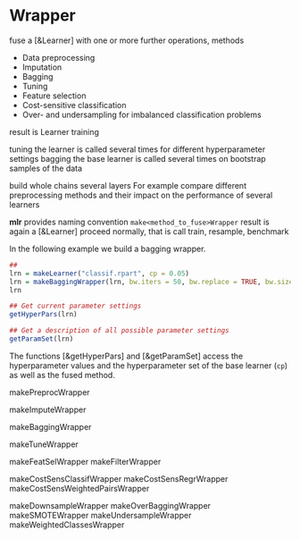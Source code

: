 # Wrapper

fuse a [&Learner] with one or more further operations, methods

* Data preprocessing
* Imputation
* Bagging
* Tuning
* Feature selection
* Cost-sensitive classification
* Over- and undersampling for imbalanced classification problems

result is Learner
training 

tuning the learner is called several times for different hyperparameter settings
bagging the base learner is called several times on bootstrap samples of the data


build whole chains
several layers
For example compare different preprocessing methods and their impact on the performance of
several learners


**mlr** provides 
naming convention ``make<method_to_fuse>Wrapper`` 
result is again a [&Learner]
proceed normally, that is call train, resample, benchmark

In the following example we build a bagging wrapper.

```r
## 
lrn = makeLearner("classif.rpart", cp = 0.05)
lrn = makeBaggingWrapper(lrn, bw.iters = 50, bw.replace = TRUE, bw.size = 0.8, bw.feats = 3/4)
lrn

## Get current parameter settings
getHyperPars(lrn)

## Get a description of all possible parameter settings
getParamSet(lrn)
```

The functions [&getHyperPars] and [&getParamSet] access the hyperparameter values and
the hyperparameter set of the base learner (``cp``) as well as the fused method.




makePreprocWrapper

makeImputeWrapper

makeBaggingWrapper

makeTuneWrapper

makeFeatSelWrapper
makeFilterWrapper

makeCostSensClassifWrapper
makeCostSensRegrWrapper
makeCostSensWeightedPairsWrapper

makeDownsampleWrapper
makeOverBaggingWrapper
makeSMOTEWrapper
makeUndersampleWrapper
makeWeightedClassesWrapper
